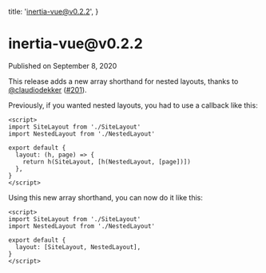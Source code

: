 
  title: 'inertia-vue@v0.2.2',
}

<h1>inertia-vue@v0.2.2</h1>

<div className="-mt-8 mb-12 text-base font-medium text-gray-600">Published on September 8, 2020</div>

This release adds a new array shorthand for nested layouts, thanks to [@claudiodekker](https://github.com/claudiodekker) ([#201](https://github.com/inertiajs/inertia/pull/201)).

Previously, if you wanted nested layouts, you had to use a callback like this:

```twig
<script>
import SiteLayout from './SiteLayout'
import NestedLayout from './NestedLayout'

export default {
  layout: (h, page) => {
    return h(SiteLayout, [h(NestedLayout, [page])])
  },
}
</script>
```

Using this new array shorthand, you can now do it like this:

```twig
<script>
import SiteLayout from './SiteLayout'
import NestedLayout from './NestedLayout'

export default {
  layout: [SiteLayout, NestedLayout],
}
</script>
```
